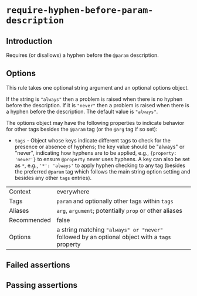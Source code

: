 # `require-hyphen-before-param-description`

## Introduction

Requires (or disallows) a hyphen before the `@param` description.

## Options

This rule takes one optional string argument and an optional options object.

If the string is `"always"` then a problem is raised when there is no hyphen
before the description. If it is `"never"` then a problem is raised when there
is a hyphen before the description. The default value is `"always"`.

The options object may have the following properties to indicate behavior for
other tags besides the `@param` tag (or the `@arg` tag if so set):

- `tags` - Object whose keys indicate different tags to check for the
  presence or absence of hyphens; the key value should be "always" or "never",
  indicating how hyphens are to be applied, e.g., `{property: 'never'}`
  to ensure `@property` never uses hyphens. A key can also be set as `*`, e.g.,
  `'*': 'always'` to apply hyphen checking to any tag (besides the preferred
  `@param` tag which follows the main string option setting and besides any
  other `tags` entries).

|||
|---|---|
|Context|everywhere|
|Tags|`param` and optionally other tags within `tags`|
|Aliases|`arg`, `argument`; potentially `prop` or other aliases|
|Recommended|false|
|Options|a string matching `"always" or "never"` followed by an optional object with a `tags` property|


## Failed assertions

<Assertions rule="requireHyphenBeforeParamDescription" />

## Passing assertions

<Assertions rule="requireHyphenBeforeParamDescription" passing />

